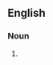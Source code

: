 {{also|superdelegate|super-delegate}}
==English==

===Noun===
{{en-noun}}

# {{alternative form of|superdelegate|lang=en}}
